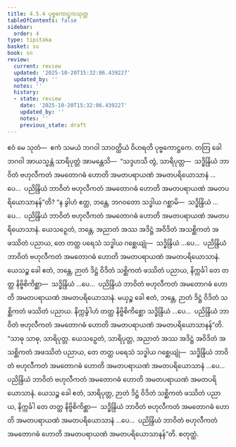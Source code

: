```yaml
---
title: 4.5.4 ပုဗ္ဗကောဋ္ဌကသုတ္တ
tableOfContents: false
sidebar:
  order: 4
type: tipitaka
basket: su
book: sn
review:
  current: review
  updated: '2025-10-20T15:32:06.439227'
  updated_by: ''
  notes: ''
  history:
  - state: review
    date: '2025-10-20T15:32:06.439227'
    updated_by: ''
    notes: ''
    previous_state: draft
---
```



<DynamicBreadcrumb />


<ReviewStatus review={frontmatter.review} showDetails={true} />

<HypothesisAnnotation frontmatter={frontmatter} />

<Division number="514" book="sn" e="ch" v="18" p="355">

<Paragraph number="1158" book="sn">
ဧဝံ မေ သုတံ—  ဧကံ သမယံ ဘဂဝါ သာဝတ္ထိယံ ဝိဟရတိ ပုဗ္ဗကောဋ္ဌကေ. တတြ ခေါ ဘဂဝါ အာယသ္မန္တံ သာရိပုတ္တံ အာမန္တေသိ—  “သဒ္ဒဟသိ တွံ, သာရိပုတ္တ—  သဒ္ဓိန္ဒြိယံ ဘာဝိတံ ဗဟုလီကတံ အမတောဂဓံ ဟောတိ အမတပရာယဏံ အမတပရိယောသာနံ …ပေ…  ပညိန္ဒြိယံ ဘာဝိတံ ဗဟုလီကတံ အမတောဂဓံ ဟောတိ အမတပရာယဏံ အမတပရိယောသာနန်”တိ?
</Paragraph>

<Paragraph number="1159" book="sn">
“န ခွါဟံ ဧတ္ထ, ဘန္တေ, ဘဂဝတော သဒ္ဓါယ ဂစ္ဆာမိ—  သဒ္ဓိန္ဒြိယံ …ပေ…  ပညိန္ဒြိယံ ဘာဝိတံ ဗဟုလီကတံ အမတောဂဓံ ဟောတိ အမတပရာယဏံ အမတပရိယောသာနံ. ယေသဉှေတံ, ဘန္တေ, အညာတံ အဿ အဒိဋ္ဌံ အဝိဒိတံ အသစ္ဆိကတံ အဖဿိတံ ပညာယ, တေ တတ္ထ ပရေသံ သဒ္ဓါယ ဂစ္ဆေယျုံ—  သဒ္ဓိန္ဒြိယံ …ပေ…  ပညိန္ဒြိယံ ဘာဝိတံ ဗဟုလီကတံ အမတောဂဓံ ဟောတိ အမတပရာယဏံ အမတပရိယောသာနံ. ယေသဉ္စ ခေါ ဧတံ, ဘန္တေ, ဉာတံ ဒိဋ္ဌံ ဝိဒိတံ သစ္ဆိကတံ ဖဿိတံ ပညာယ, နိက္ကင်္ခါ တေ တတ္ထ နိဗ္ဗိစိကိစ္ဆာ—  သဒ္ဓိန္ဒြိယံ …ပေ…  ပညိန္ဒြိယံ ဘာဝိတံ ဗဟုလီကတံ အမတောဂဓံ ဟောတိ အမတပရာယဏံ အမတပရိယောသာနံ. မယှဉ္စ ခေါ ဧတံ, ဘန္တေ, ဉာတံ ဒိဋ္ဌံ ဝိဒိတံ သစ္ဆိကတံ ဖဿိတံ ပညာယ. နိက္ကင်္ခွါဟံ တတ္ထ နိဗ္ဗိစိကိစ္ဆော သဒ္ဓိန္ဒြိယံ …ပေ…  ပညိန္ဒြိယံ ဘာဝိတံ ဗဟုလီကတံ အမတောဂဓံ ဟောတိ အမတပရာယဏံ အမတပရိယောသာနန်”တိ.
</Paragraph>

<Paragraph number="1160" book="sn">
“သာဓု သာဓု, သာရိပုတ္တ. ယေသဉှေတံ, သာရိပုတ္တ, အညာတံ အဿ အဒိဋ္ဌံ အဝိဒိတံ အသစ္ဆိကတံ အဖဿိတံ ပညာယ, တေ တတ္ထ ပရေသံ သဒ္ဓါယ ဂစ္ဆေယျုံ—  သဒ္ဓိန္ဒြိယံ ဘာဝိတံ ဗဟုလီကတံ အမတောဂဓံ ဟောတိ အမတပရာယဏံ အမတပရိယောသာနံ …ပေ…  ပညိန္ဒြိယံ ဘာဝိတံ ဗဟုလီကတံ အမတောဂဓံ ဟောတိ အမတပရာယဏံ အမတပရိယောသာနံ. ယေသဉ္စ ခေါ ဧတံ, သာရိပုတ္တ, ဉာတံ ဒိဋ္ဌံ ဝိဒိတံ သစ္ဆိကတံ ဖဿိတံ ပညာယ, နိက္ကင်္ခါ တေ တတ္ထ နိဗ္ဗိစိကိစ္ဆာ—  သဒ္ဓိန္ဒြိယံ ဘာဝိတံ ဗဟုလီကတံ အမတောဂဓံ ဟောတိ အမတပရာယဏံ အမတပရိယောသာနံ …ပေ…  ပညိန္ဒြိယံ ဘာဝိတံ ဗဟုလီကတံ အမတောဂဓံ ဟောတိ အမတပရာယဏံ အမတပရိယောသာနန်”တိ.

</Paragraph>
</Division>

<Paragraph number="1161" type="center" book="sn">
စတုတ္ထံ.
</Paragraph>